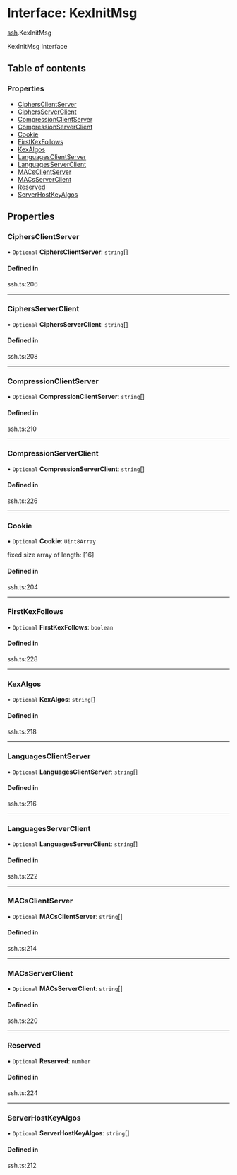 # Interface: KexInitMsg

[ssh](/templates/protocols/javascript/modules/ssh).KexInitMsg

KexInitMsg Interface

## Table of contents

### Properties

- [CiphersClientServer](/templates/protocols/javascript/modules/ssh.KexInitMsg#ciphersclientserver)
- [CiphersServerClient](/templates/protocols/javascript/modules/ssh.KexInitMsg#ciphersserverclient)
- [CompressionClientServer](/templates/protocols/javascript/modules/ssh.KexInitMsg#compressionclientserver)
- [CompressionServerClient](/templates/protocols/javascript/modules/ssh.KexInitMsg#compressionserverclient)
- [Cookie](/templates/protocols/javascript/modules/ssh.KexInitMsg#cookie)
- [FirstKexFollows](/templates/protocols/javascript/modules/ssh.KexInitMsg#firstkexfollows)
- [KexAlgos](/templates/protocols/javascript/modules/ssh.KexInitMsg#kexalgos)
- [LanguagesClientServer](/templates/protocols/javascript/modules/ssh.KexInitMsg#languagesclientserver)
- [LanguagesServerClient](/templates/protocols/javascript/modules/ssh.KexInitMsg#languagesserverclient)
- [MACsClientServer](/templates/protocols/javascript/modules/ssh.KexInitMsg#macsclientserver)
- [MACsServerClient](/templates/protocols/javascript/modules/ssh.KexInitMsg#macsserverclient)
- [Reserved](/templates/protocols/javascript/modules/ssh.KexInitMsg#reserved)
- [ServerHostKeyAlgos](/templates/protocols/javascript/modules/ssh.KexInitMsg#serverhostkeyalgos)

## Properties

### CiphersClientServer

• `Optional` **CiphersClientServer**: `string`[]

#### Defined in

ssh.ts:206

___

### CiphersServerClient

• `Optional` **CiphersServerClient**: `string`[]

#### Defined in

ssh.ts:208

___

### CompressionClientServer

• `Optional` **CompressionClientServer**: `string`[]

#### Defined in

ssh.ts:210

___

### CompressionServerClient

• `Optional` **CompressionServerClient**: `string`[]

#### Defined in

ssh.ts:226

___

### Cookie

• `Optional` **Cookie**: `Uint8Array`

fixed size array of length: [16]

#### Defined in

ssh.ts:204

___

### FirstKexFollows

• `Optional` **FirstKexFollows**: `boolean`

#### Defined in

ssh.ts:228

___

### KexAlgos

• `Optional` **KexAlgos**: `string`[]

#### Defined in

ssh.ts:218

___

### LanguagesClientServer

• `Optional` **LanguagesClientServer**: `string`[]

#### Defined in

ssh.ts:216

___

### LanguagesServerClient

• `Optional` **LanguagesServerClient**: `string`[]

#### Defined in

ssh.ts:222

___

### MACsClientServer

• `Optional` **MACsClientServer**: `string`[]

#### Defined in

ssh.ts:214

___

### MACsServerClient

• `Optional` **MACsServerClient**: `string`[]

#### Defined in

ssh.ts:220

___

### Reserved

• `Optional` **Reserved**: `number`

#### Defined in

ssh.ts:224

___

### ServerHostKeyAlgos

• `Optional` **ServerHostKeyAlgos**: `string`[]

#### Defined in

ssh.ts:212
